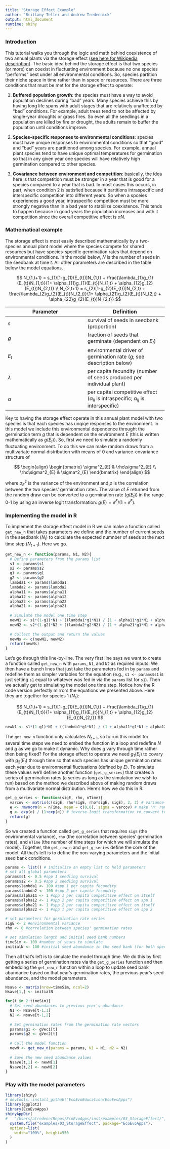```yaml
---
title: "Storage Effect Example"
author: "Brittany Teller and Andrew Tredennick"
output: html_document
runtime: shiny
---
```


### Introduction
This tutorial walks you through the logic and math behind coexistence of two annual plants via the storage effect ([see here for Wikipedia description](http://en.wikipedia.org/wiki/Storage_effect)). The basic idea behind the storage effect is that two species (or more) can coexist in fluctuating environment because no one species "performs" best under all environmental conditions. So, species partition their niche space in time rather than in space or resources. There are three conditions that must be met for the storage effect to operate:

1. **Buffered population growth**: the species must have a way to avoid population declines during "bad" years. Many species achieve this by having long life spans with adult stages that are relatively unaffected by "bad" conditions. For example, adult trees tend to not be affected by single-year droughts or grass fires. So even all the seedlings in a population are killed by fire or drought, the adults remain to buffer the population until conditions improve.

2. **Species-specific responses to environmental conditions**: species must have unique responses to environmental conditions so that "good" and "bad" years are partitioned among species. For example, annual plant species tend to have unique optimal temperatures for germination so that in any given year one species will have relatively high germination compared to other species.

3. **Covariance between environment and competition**: basically, the idea here is that competition must be stronger in a year that is good for a species compared to a year that is bad. In most cases this occurs, in part, when condition 2 is satisfied because it partitions intraspecific and interspecific competition into different years. So when a spceies experiences a good year, intraspecific competition must be more strongly negative than in a bad year to stabilize coexistence. This tends to happen because in good years the population increases and with it competition since the overall competitive effect is $\alpha N$.

### Mathematical example
The storage effect is most easily described mathematically by a two-species annual plant model where the species compete for shared resources but have species-specific germination rates that depend on environmental conditions. In the model below, $N$ is the number of seeds in the seedbank at time $t$. All other parameters are described in the table below the model equations. 

$$
N_{1,t+1} = s_{1}[1-g_{1}(E_{t})]N_{1,t} + \frac{\lambda_{1}g_{1}(E_{t})N_{1,t}}{1+ \alpha_{11}g_{1}(E_{t})N_{1,t} + \alpha_{12}g_{2}(E_{t})N_{2,t}} \\
N_{2,t+1} = s_{2}[1-g_{2}(E_{t})]N_{2,t} + \frac{\lambda_{2}g_{2}(E_{t})N_{2,t}}{1+ \alpha_{21}g_{2}(E_{t})N_{2,t} + \alpha_{22}g_{2}(E_{t})N_{2,t}}
$$

| Parameter | Definition |
|---|---|
| $s$ | survival of seeds in seedbank (proportion) | 
| $g$ | fraction of seeds that germinate (dependent on $E_{t}$) | 
| $E_{t}$ | environmental driver of germination rate ($g$; see description below) | 
| $\lambda$ | per capita fecundity (number of seeds produced per individual plant) |
| $\alpha$ | per capital competitive effect ($\alpha_{ii}$ is intraspecific; $\alpha_{ij}$ is interspecific) |

Key to having the storage effect operate in this annual plant model with two species is that each species has unqiqe responses to the environment. In this model we include this environmental dependence throught the germination term $g$ that is dependent on the environment $E$ (this is written mathematically as $g(E_{t})$). So, first we need to simulate a randomly fluctuating environment. To do this we can make random draws from a multivariate normal distribution with means of 0 and variance-covariance structure of

$$
\begin{align}
\begin{bmatrix}
\sigma^2_{E} & \rho\sigma^2_{E} \\
\rho\sigma^2_{E} & \sigma^2_{E}
\end{bmatrix}
\end{align}
$$

where $\sigma^2_{E}$ is the variance of the environment and $\rho$ is the correlation between the two species' germination rates. The value of $E$ returned from the random draw can be converted to a germination rate ($g(E_{t})$) in the range 0-1 by using an inverse logit transformation: $g(E) = e^E/(1+e^E)$.

### Implementing the model in R
To implement the storage effect model in R we can make a function called ``get_new_n`` that takes parameters we define and the number of current seeds in the seedbank ($N_{t}$) to calculate the expected numnber of seeds at the next time step ($N_{t+1}$). Here we go.

```r
get_new_n <- function(params, N1, N2){
  # Define parameters from the params list
  s1 <- params$s1
  s2 <- params$s2
  g1 <- params$g1
  g2 <- params$g2
  lambda1 <- params$lambda1
  lambda2 <- params$lambda2
  alpha11 <- params$alpha11
  alpha12 <- params$alpha12
  alpha22 <- params$alpha22
  alpha21 <- params$alpha21
  
  # Simulate the model one time step
  newN1 <- s1*(1-g1)*N1 + ((lambda1*g1*N1) / (1 + alpha11*g1*N1 + alpha12*g2*N2))
  newN2 <- s2*(1-g2)*N2 + ((lambda2*g2*N2) / (1 + alpha21*g1*N1 + alpha22*g2*N2))
  
  # Collect the output and return the values
  newNs <- c(newN1, newN2)
  return(newNs)
}
```
Let's go through this line-by-line. The very first line says we want to create a function called ``get_new_n`` with ``params``, ``N1``, and ``N2`` as required inputs. We then have a bunch lines that just take the parameters fed in by ``params`` and redefine them as simpler variables for the equation (e.g., ``s1 <- params$s1`` is just setting ``s1`` equal to whatever was fed in via the ``params`` list for ``s1``). Then we actually get to simulating the model one time step. Notice how the R code version perfectly mirrors the equations we presented above. Here they are together for species 1 ($N_{1}$):

$$
N_{1,t+1} = s_{1}[1-g_{1}(E_{t})]N_{1,t} + \frac{\lambda_{1}g_{1}(E_{t})N_{1,t}}{1+ \alpha_{11}g_{1}(E_{t})N_{1,t} + \alpha_{12}g_{2}(E_{t})N_{2,t}}
$$
```r
newN1 <- s1*(1-g1)*N1 + ((lambda1*g1*N1) / (1 + alpha11*g1*N1 + alpha12*g2*N2))
```

The ``get_new_n`` function only calculates $N_{t+1}$, so to run this model for several time steps we need to embed the function in a loop and redefine $N$ and $g$ as we go to make it dynamic. Why does $g$ vary through time rather then being fixed? For the storage effect to operate we need $g_{1}(E_{t})$ to covary with $g_{2}(E_{t})$ through time so that each species has unique germination rates each year due to environmental fluctuations (defined by $E$). To simulate these values we'll define another function (``get_g_series``) that creates a series of germination rates (a series as long as the simulation we wish to run) based on the method we described above of making random draws from a multivariate normal distribution. Here's how we do this in R:

```r
get_g_series <- function(sigE, rho, nTime){
  varcov <- matrix(c(sigE, rho*sigE, rho*sigE, sigE), 2, 2) # variance-covariance matrix
  e <- rmvnorm(n = nTime, mean = c(0,0), sigma = varcov) # make 'n' random draws
  g <- exp(e) / (1+exp(e)) # inverse-logit transformation to convert to rates
  return(g)
}
```

So we created a function called ``get_g_series`` that requires ``sigE`` (the environmental variance), ``rho`` (the correlation between species' germination rates), and ``nTime`` (the number of time steps for which we will simulate the model). Together, the ``get_new_n`` and ``get_g_series`` define the core of the model. All that's left is to define the non-varying parameters and the initial seed bank conditions.

```r
params <- list() # initialize an empty list to hold parameters
# set all global parameters
params$s1 <- 0.5 #spp 1 seedling survival
params$s2 <- 0.5 #spp 2 seedling survival
params$lambda1 <- 100 #spp 1 per capita fecundity
params$lambda2 <- 100 #spp 2 per capita fecundity
params$alpha11 <- 1 #spp 1 per capita competitive effect on itself
params$alpha12 <- 1 #spp 2 per capita competitive effect on spp 1
params$alpha21 <- 1 #spp 2 per capita competitive effect on itself
params$alpha22 <- 1 #spp 1 per capita competitive effect on spp 2

# set parameters for germination rate series
sigE <- 2 #environmental variance
rho <- 0 #correlation between species' germination rates

# set simulation length and initial seed bank numbers
timeSim <- 100 #number of years to simulate
initialN <- 100 #initial seed abundance in the seed bank (for both species)
```

Then all that's left is to simulate the model through time. We do this by first getting a series of germination rates via the ``get_g_series`` function and then embedding the ``get_new_n`` function within a loop to update seed bank abundance based on that year's germination rates, the previous year's seed abundance, and the model parameters.

```r
Nsave <- matrix(nrow=timeSim, ncol=2)
Nsave[1,] <- initialN

for(t in 2:timeSim){
  # Set seed abundances to previous year's abundance
  N1 <- Nsave[t-1,1]
  N2 <- Nsave[t-1,2]
  
  # Set germination rates from the germination rate vectors
  params$g1 <- gVec1[t]
  params$g2 <- gVec2[t]
  
  # Call the model function
  newN <- get_new_n(params = params, N1 = N1, N2 = N2)
  
  # Save the new seed abundance values
  Nsave[t,1] <- newN[1]
  Nsave[t,2] <- newN[2]
}
```

### Play with the model parameters

```r
library(shiny)
# devtools::install_github("EcoEvoEducation/EcoEvoApps")
library(ggplot2)
library(EcoEvoApps)
shinyAppDir(
#   "/Users/atredenn/Repos/EcoEvoApps/inst/examples/03_StorageEffect/",
  system.file("examples/03_StorageEffect", package="EcoEvoApps"),
  options=list(
    width="100%", height=550
  )
)
```



